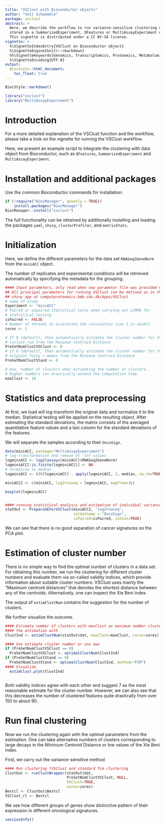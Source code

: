 ```yaml
---
title: "VSClust with Bioconductor objects"
author: "Veit Schwämmle"
package: vsclust
abstract: >
  Here, we describe the workflow to run variance-sensitive clustering on data 
  stored in a SummarizedExperiment, QFeatures or MultiAssayExperiment object. 
  This vignette is distributed under a CC BY-SA license.
vignette: >
  %\VignetteIndexEntry{VSClust on Bioconductor object}
  %\VignetteEngine{knitr::rmarkdown}
  %%\VignetteKeywords{Genomics, Transcriptomics, Proteomics, Metabolomics, Clustering, Quantitative, Statistics }
  %\VignetteEncoding{UTF-8}
output:
  BiocStyle::html_document:
    toc_float: true
---
```


```r
BiocStyle::markdown()
```

```r
library("vsclust")
library("MultiAssayExperiment")
```

# Introduction

For a more detailed explanation of the VSClust function and the workflow, please
take a look on the vignette for running the VSClust workflow. 

Here, we present an example script to integrate the clustering with data object 
from Bioconductor, such as `QFeatures`, `SummarizedExperiment` and
`MultiAssayExperiment`. 

# Installation and additional packages

Use the common Bioconductor commands for installation:

```r
if (!require("BiocManager", quietly = TRUE))
    install.packages("BiocManager")
BiocManager::install("vsclust")
```
The full functionality can be obtained by additionally installing and loading the
packages `yaml`, `shiny`, `clusterProfiler`, and `matrixStats`.


# Initialization

Here, we define the different parameters for the data set `RNASeq2GeneNorm` from
the `miniACC` object. 

The number of replicates and experimental conditions will be retrieved 
automatically by specifying the metadata for the grouping. 
```r
#### Input parameters, only read when now parameter file was provided #####
## All principal parameters for running VSClust can be defined as in the 
## shiny app at computproteomics.bmb.sdu.dk/Apps/VSClust
# name of study
Experiment <- "miniACC" 
# Paired or unpaired statistical tests when carrying out LIMMA for 
# statistical testing
isPaired <- FALSE
# Number of threads to accelerate the calculation (use 1 in doubt)
cores <- 1 

# If 0 (default), then automatically estimate the cluster number for the 
# vsclust run from the Minimum Centroid Distance
PreSetNumClustVSClust <- 0 
# If 0 (default), then automatically estimate the cluster number for the 
# original fuzzy c-means from the Minimum Centroid Distance
PreSetNumClustStand <- 0 

# max. number of clusters when estimating the number of clusters. 
# Higher numbers can drastically extend the computation time.
maxClust <- 10 
```

# Statistics and data preprocessing

At first, we load will log-transform the original data and normalize it to the 
median. Statistical testing will be applied on the resulting object. 
After estimating the standard deviations, the matrix consists of the averaged 
quantitative feature values and a last column for the standard deviations of the 
features.

We will separate the samples according to their `OncoSign`.

```r
data(miniACC, package="MultiAssayExperiment")
# log-transformation and remove of -Inf values
logminiACC <- log2(assays(miniACC)$RNASeq2GeneNorm)
logminiACC[!is.finite(logminiACC)] <- NA
# normalize to median
logminiACC <- t(t(logminiACC) - apply(logminiACC, 2, median, na.rm=TRUE))

miniACC2 <- c(miniACC, log2rnaseq = logminiACC, mapFrom=1L)

boxplot(logminiACC)


#### running statistical analysis and estimation of individual variances
statOut <- PrepareSEForVSClust(miniACC2, "log2rnaseq", 
                               coldatname = "OncoSign", 
                               isPaired=isPaired, isStat=TRUE)

```

We can see that there is no good separation of cancer signatures on the PCA 
plot.

# Estimation of cluster number

There is no simple way to find the optimal number of clusters in a data set. For 
obtaining this number, we run the clustering for different cluster numbers and 
evaluate them via so-called validity indices, which provide information about 
suitable cluster numbers. VSClust uses mainly the "Maximum centroid distances" 
that denotes the shortest distance between any of the centroids. Alternatively, 
one can inspect the Xie Beni index.

The output of `estimClustNum` contains the suggestion for the number of 
clusters.

We further visualize the outcome.
```r

#### Estimate number of clusters with maxClust as maximum number clusters to run 
#### the estimation with
ClustInd <- estimClustNum(statOut$dat, maxClust=maxClust, cores=cores)

#### Use estimate cluster number or use own
if (PreSetNumClustVSClust == 0)
  PreSetNumClustVSClust <- optimalClustNum(ClustInd)
if (PreSetNumClustStand == 0)
  PreSetNumClustStand <- optimalClustNum(ClustInd, method="FCM")
#### Visualize
  estimClust.plot(ClustInd)



```
Both validity indices agree with each other and suggest 7 as the most reasonable
estimate for the cluster number. However, we can also see that this decreases 
the number of clustered features quite drastically from over 150 to about 90.


# Run final clustering

Now we run the clustering again with the optimal parameters from the estimation.
One can 
take alternative numbers of clusters corresponding to large decays in the 
Minimum Centroid Distance or low values of the Xie Beni
index.

First, we carry out the variance-sensitive method

``` r


#### Run clustering (VSClust and standard fcm clustering
ClustOut <- runClustWrapper(statOut$dat, 
                            PreSetNumClustVSClust, NULL, 
                            VSClust=TRUE,
                            cores=cores)
Bestcl <- ClustOut$Bestcl
VSClust_cl <- Bestcl

```

We see how different groups of genes show distinctive pattern of their 
expression in different oncological signatures. 


```r
sessionInfo()
```

